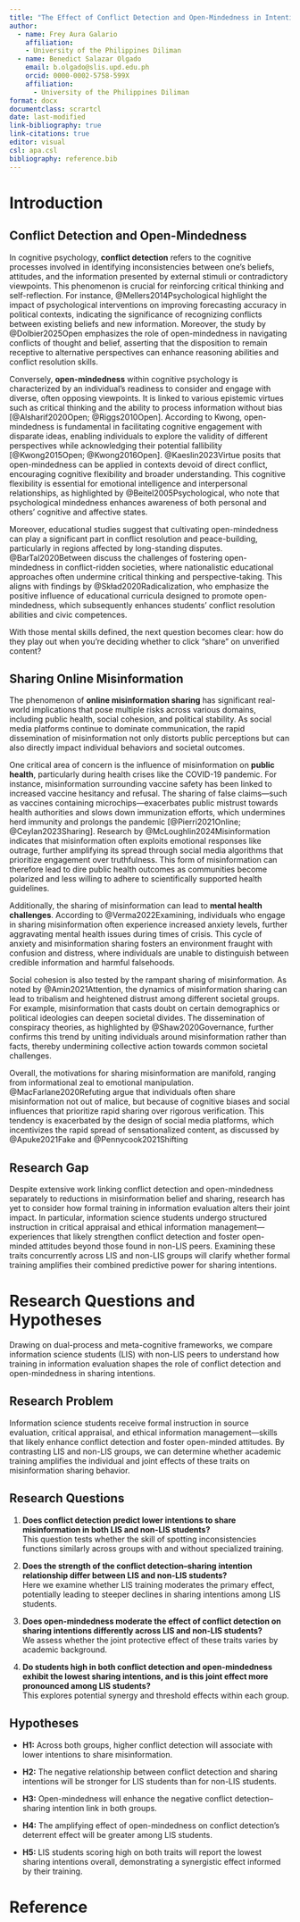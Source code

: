 ```yaml
---
title: "The Effect of Conflict Detection and Open-Mindedness in Intention to Share Misinformation"
author: 
  - name: Frey Aura Galario
    affiliation:
    - University of the Philippines Diliman
  - name: Benedict Salazar Olgado
    email: b.olgado@slis.upd.edu.ph
    orcid: 0000-0002-5758-599X
    affiliation:
      - University of the Philippines Diliman
format: docx
documentclass: scrartcl
date: last-modified
link-bibliography: true
link-citations: true
editor: visual
csl: apa.csl
bibliography: reference.bib
---
```


# Introduction

## Conflict Detection and Open-Mindedness

In cognitive psychology, **conflict detection** refers to the cognitive processes involved in identifying inconsistencies between one's beliefs, attitudes, and the information presented by external stimuli or contradictory viewpoints. This phenomenon is crucial for reinforcing critical thinking and self-reflection. For instance, @Mellers2014Psychological highlight the impact of psychological interventions on improving forecasting accuracy in political contexts, indicating the significance of recognizing conflicts between existing beliefs and new information. Moreover, the study by @Dolbier2025Open emphasizes the role of open-mindedness in navigating conflicts of thought and belief, asserting that the disposition to remain receptive to alternative perspectives can enhance reasoning abilities and conflict resolution skills.

Conversely, **open-mindedness** within cognitive psychology is characterized by an individual's readiness to consider and engage with diverse, often opposing viewpoints. It is linked to various epistemic virtues such as critical thinking and the ability to process information without bias [@Alsharif2020Open; @Riggs2010Open]. According to Kwong, open-mindedness is fundamental in facilitating cognitive engagement with disparate ideas, enabling individuals to explore the validity of different perspectives while acknowledging their potential fallibility [@Kwong2015Open; @Kwong2016Open]. @Kaeslin2023Virtue posits that open-mindedness can be applied in contexts devoid of direct conflict, encouraging cognitive flexibility and broader understanding. This cognitive flexibility is essential for emotional intelligence and interpersonal relationships, as highlighted by @Beitel2005Psychological, who note that psychological mindedness enhances awareness of both personal and others' cognitive and affective states.

Moreover, educational studies suggest that cultivating open-mindedness can play a significant part in conflict resolution and peace-building, particularly in regions affected by long-standing disputes. @BarTal2020Between discuss the challenges of fostering open-mindedness in conflict-ridden societies, where nationalistic educational approaches often undermine critical thinking and perspective-taking. This aligns with findings by @Skład2020Radicalization, who emphasize the positive influence of educational curricula designed to promote open-mindedness, which subsequently enhances students' conflict resolution abilities and civic competences.

With those mental skills defined, the next question becomes clear: how do they play out when you’re deciding whether to click “share” on unverified content?

## Sharing Online Misinformation

The phenomenon of **online misinformation sharing** has significant real-world implications that pose multiple risks across various domains, including public health, social cohesion, and political stability. As social media platforms continue to dominate communication, the rapid dissemination of misinformation not only distorts public perceptions but can also directly impact individual behaviors and societal outcomes.

One critical area of concern is the influence of misinformation on **public health**, particularly during health crises like the COVID-19 pandemic. For instance, misinformation surrounding vaccine safety has been linked to increased vaccine hesitancy and refusal. The sharing of false claims—such as vaccines containing microchips—exacerbates public mistrust towards health authorities and slows down immunization efforts, which undermines herd immunity and prolongs the pandemic [@Pierri2021Online; @Ceylan2023Sharing]. Research by @McLoughlin2024Misinformation indicates that misinformation often exploits emotional responses like outrage, further amplifying its spread through social media algorithms that prioritize engagement over truthfulness. This form of misinformation can therefore lead to dire public health outcomes as communities become polarized and less willing to adhere to scientifically supported health guidelines.

Additionally, the sharing of misinformation can lead to **mental health challenges**. According to @Verma2022Examining, individuals who engage in sharing misinformation often experience increased anxiety levels, further aggravating mental health issues during times of crisis. This cycle of anxiety and misinformation sharing fosters an environment fraught with confusion and distress, where individuals are unable to distinguish between credible information and harmful falsehoods.

Social cohesion is also tested by the rampant sharing of misinformation. As noted by @Amin2021Attention, the dynamics of misinformation sharing can lead to tribalism and heightened distrust among different societal groups. For example, misinformation that casts doubt on certain demographics or political ideologies can deepen societal divides. The dissemination of conspiracy theories, as highlighted by @Shaw2020Governance, further confirms this trend by uniting individuals around misinformation rather than facts, thereby undermining collective action towards common societal challenges.

Overall, the motivations for sharing misinformation are manifold, ranging from informational zeal to emotional manipulation. @MacFarlane2020Refuting argue that individuals often share misinformation not out of malice, but because of cognitive biases and social influences that prioritize rapid sharing over rigorous verification. This tendency is exacerbated by the design of social media platforms, which incentivizes the rapid spread of sensationalized content, as discussed by @Apuke2021Fake and @Pennycook2021Shifting

## Research Gap

Despite extensive work linking conflict detection and open-mindedness separately to reductions in misinformation belief and sharing, research has yet to consider how formal training in information evaluation alters their joint impact. In particular, information science students undergo structured instruction in critical appraisal and ethical information management—experiences that likely strengthen conflict detection and foster open-minded attitudes beyond those found in non-LIS peers. Examining these traits concurrently across LIS and non-LIS groups will clarify whether formal training amplifies their combined predictive power for sharing intentions.

# Research Questions and Hypotheses

Drawing on dual-process and meta-cognitive frameworks, we compare information science students (LIS) with non-LIS peers to understand how training in information evaluation shapes the role of conflict detection and open-mindedness in sharing intentions.

## Research Problem

Information science students receive formal instruction in source evaluation, critical appraisal, and ethical information management—skills that likely enhance conflict detection and foster open-minded attitudes. By contrasting LIS and non-LIS groups, we can determine whether academic training amplifies the individual and joint effects of these traits on misinformation sharing behavior.

## Research Questions

1.  **Does conflict detection predict lower intentions to share misinformation in both LIS and non-LIS students?**\
    This question tests whether the skill of spotting inconsistencies functions similarly across groups with and without specialized training.

2.  **Does the strength of the conflict detection–sharing intention relationship differ between LIS and non-LIS students?**\
    Here we examine whether LIS training moderates the primary effect, potentially leading to steeper declines in sharing intentions among LIS students.

3.  **Does open-mindedness moderate the effect of conflict detection on sharing intentions differently across LIS and non-LIS students?**\
    We assess whether the joint protective effect of these traits varies by academic background.

4.  **Do students high in both conflict detection and open-mindedness exhibit the lowest sharing intentions, and is this joint effect more pronounced among LIS students?**\
    This explores potential synergy and threshold effects within each group.

## Hypotheses

-   **H1:** Across both groups, higher conflict detection will associate with lower intentions to share misinformation.

-   **H2:** The negative relationship between conflict detection and sharing intentions will be stronger for LIS students than for non-LIS students.

-   **H3:** Open-mindedness will enhance the negative conflict detection–sharing intention link in both groups.

-   **H4:** The amplifying effect of open-mindedness on conflict detection’s deterrent effect will be greater among LIS students.

-   **H5:** LIS students scoring high on both traits will report the lowest sharing intentions overall, demonstrating a synergistic effect informed by their training.

# Reference
